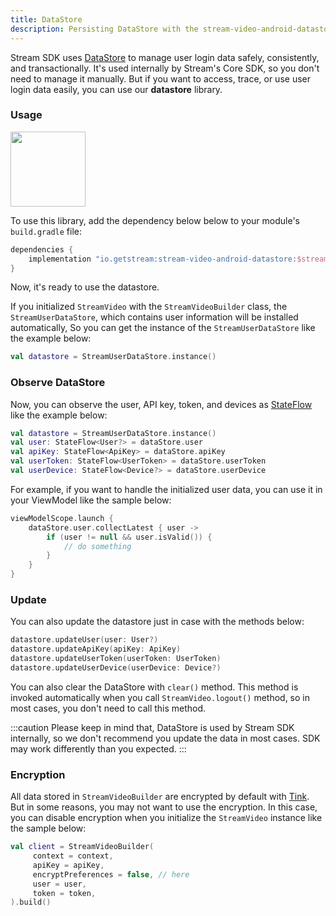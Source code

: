 ```yaml
---
title: DataStore
description: Persisting DataStore with the stream-video-android-datastore library.
---
```


Stream SDK uses [DataStore](https://developer.android.com/jetpack/androidx/releases/datastore) to manage user login data safely, consistently, and transactionally. It's used internally by Stream's Core SDK, so you don't need to manage it manually. But if you want to access, trace, or use user login data easily, you can use our **datastore** library.

### Usage

<img src="https://img.shields.io/maven-central/v/io.getstream/stream-video-android-datastore.svg?label=Maven%20Central" width="120"/>

To use this library, add the dependency below below to your module's `build.gradle` file:

```groovy
dependencies {
    implementation "io.getstream:stream-video-android-datastore:$stream_version"
}
```

Now, it's ready to use the datastore.

If you initialized `StreamVideo` with the `StreamVideoBuilder` class, the `StreamUserDataStore`, which contains user information will be installed automatically,
So you can get the instance of the `StreamUserDataStore` like the example below:

```kotlin
val datastore = StreamUserDataStore.instance()
```

### Observe DataStore

Now, you can observe the user, API key, token, and devices as [StateFlow](https://developer.android.com/kotlin/flow/stateflow-and-sharedflow) like the example below:

```kotlin
val datastore = StreamUserDataStore.instance()
val user: StateFlow<User?> = dataStore.user
val apiKey: StateFlow<ApiKey> = dataStore.apiKey
val userToken: StateFlow<UserToken> = dataStore.userToken
val userDevice: StateFlow<Device?> = dataStore.userDevice
```

For example, if you want to handle the initialized user data, you can use it in your ViewModel like the sample below:

```kotlin
viewModelScope.launch {
    dataStore.user.collectLatest { user ->
        if (user != null && user.isValid()) {
            // do something
        }
    }
}
```

### Update

You can also update the datastore just in case with the methods below:

```kotlin
datastore.updateUser(user: User?)
datastore.updateApiKey(apiKey: ApiKey)
datastore.updateUserToken(userToken: UserToken)
datastore.updateUserDevice(userDevice: Device?)
```

You can also clear the DataStore with `clear()` method. This method is invoked automatically when you call `StreamVideo.logout()` method, so in most cases, you don't need to call this method.

:::caution
Please keep in mind that, DataStore is used by Stream SDK internally, so we don't recommend you update the data in most cases. SDK may work differently than you expected.
:::

### Encryption

All data stored in `StreamVideoBuilder` are encrypted by default with [Tink](https://github.com/google/tink). But in some reasons, you may not want to use the encryption. In this case, you can disable encryption when you initialize the `StreamVideo` instance like the sample below:

```kotlin {4}
val client = StreamVideoBuilder(
     context = context,
     apiKey = apiKey,
     encryptPreferences = false, // here
     user = user,
     token = token,
).build()
```

